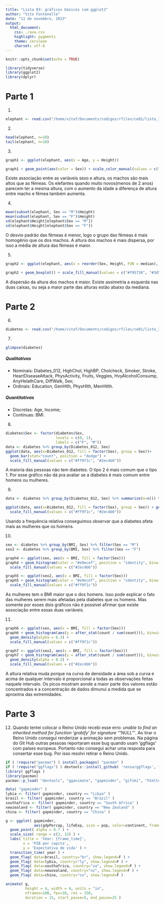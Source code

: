 ```yaml
---
title: "Lista 03: gráficos básicos com ggplot2"
author: "Vito Fontenelle"
date: "11 de novembro, 2023"
output:
  html_document:
    css: ./ava.css
    highlight: pygments
    theme: cerulean
    charset: utf-8
---
```


```r
knitr::opts_chunk$set(echo = TRUE)
```

```r
library(tidyverse)
library(ggplot2)
library(dplyr)
```
# Parte 1

1.

```r

elephant <- read.csv("/home/vitof/Documents/codigos/rfiles/ce01/lista_3/ElephantsMF.csv")

```

2.

```r
head(elephant, n=10)
tail(elephant, n=10)
```

3.

```r
graph1 <- ggplot(elephant, aes(x = Age, y = Height))

graph1 + geom_point(aes(color = Sex)) + scale_color_manual(values = c("F"="#db5461", "M"="#3d5467"))
```


Existe associação entre as variáveis sexo e altura, os machos são mais altos que as fêmeas. Os elefantes quando muito novos(menos de 2 anos) parecem ter a mesma altura, com o aumento da idade a diferença de altura entre macho e fêmea também aumenta.

4.

```r
mean(subset(elephant, Sex == "M")$Height)
mean(subset(elephant, Sex == "F")$Height)
sd(elephant$Height[elephant$Sex == "M"])
sd(elephant$Height[elephant$Sex == "F"])


```


O desvio padrão das fêmeas é menor, logo o grupo das fêmeas é mais homogênio que os dos machos. A altura dos machos é mais dispersa, por isso a média de altura das fêmeas é maior.

5.

```r
graph2 <- ggplot(elephant, aes(x = reorder(Sex, Height, FUN = median), y = Height, fill = Sex))#3d5a80

graph2 + geom_boxplot() + scale_fill_manual(values = c("#f95738", "#3d5a80"))
```


A dispersão da altura dos machos é maior. Existe assimetria a esquerda nas duas caixas, ou seja a maior parte das alturas estão abaixo da mediana.


# Parte 2

6.

```r
diabetes <- read.csv("/home/vitof/Documents/codigos/rfiles/ce01/lista_3/diabetes_012_health_indicators_BRFSS2015.csv")


```


7.
```r

glimpse(diabetes)

```

##### Qualitativas
* Nominais: Diabetes_012, HighChol, HighBP, Cholcheck, Smoker, Stroke, HeartDiseaseAttack, PhysActivity, Fruits, Veggies, HvyAlcoholConsump, AnyHelathCare, DiffWalk, Sex;
* Ordinais: Education, GenHtlh, PhysHlth, MenHtlth.

##### Quantitativas 
* Discretas: Age, Income;
* Contínuas: BMI.

8.

```r

diabetes$Sex <- factor(diabetes$Sex,
                       levels = c(0, 1),
                       labels = c("F", "M"))
data <- diabetes %>% group_by(Diabetes_012, Sex) 
ggplot(data, aes(x=Diabetes_012, fill = factor(Sex), group = Sex))+
  geom_bar(stat="count", position = "dodge") + 
  scale_fill_manual(values = c("#ff9f1c", "#2ec4b6"))
```

A maioria das pessoas não tem diabetes. O tipo 2 é mais comum que o tipo 1. Por esse gráfico não dá pra avaliar se a diabetes é mais comum entre homens ou mulheres.

9.

```r
data <- diabetes %>% group_by(Diabetes_012, Sex) %>% summarize(n=n()) %>% mutate(freq=n/sum(n)) 

ggplot(data, aes(x=Diabetes_012, fill = factor(Sex), group = Sex)) + geom_bar(aes(y=freq), stat="identity", position = "dodge") +
  scale_fill_manual(values = c("#ff9f1c", "#2ec4b6"))


```


Usando a frequência relativa conseguimos observar que a diabetes afeta mais as mulheres que os homens.

10.

```r
sex <- diabetes %>% group_by(BMI, Sex) %>% filter(Sex == "M")
sex2 <- diabetes %>% group_by(BMI, Sex) %>% filter(Sex == "F")

graph4 <- ggplot(sex, aes(x = BMI, fill = factor(Sex)))
graph4 + geom_histogram(color = "#e9ecef", position = "identity", binwidth = 1) +
  scale_fill_manual(values = c("#2ec4b6"))

```

```r

graph5 <- ggplot(sex2, aes(x = BMI, fill = factor(Sex)))
graph5 + geom_histogram(color = "#e9ecef", position = "identity", binwidth = 1) +
  scale_fill_manual(values = c("#ff9f1c"))
```


As mulheres tem o BMI maior que o dos homens. Isso pode explicar o fato das mulheres serem mais afetadas pela diabetes que os homens. Mas somente por esses dois gráficos não é possível afirmar que existe associação entre essas duas variáveis.

11.

```r

graph6 <- ggplot(sex, aes(x = BMI, fill = factor(Sex)))
graph6 + geom_histogram(aes(y = after_stat(count / sum(count))), binwidth = 1) +
  geom_density(alpha = 0.3) +
  scale_fill_manual(values = c("#ff9f1c"))

graph7 <- ggplot(sex2, aes(x = BMI, fill = factor(Sex)))
graph7 + geom_histogram(aes(y = after_stat(count / sum(count))), binwidth = 1) +
  geom_density(alpha = 0.3) +
  scale_fill_manual(values = c("#2ec4b6"))
```
A altura relativa muda porque na curva de densidade a área sob a curva e acima de qualquer intervalo é proporcional a todas as observações feitas naquele intervalo. Os picos mostram aonde a maior parte dos valores estão concentrados e a concentração de dados dimunui a medida que se aproxima das extremidades.

# Parte 3

12.
Quando tentei colocar o Reino Unido recebi esse erro: _unable to find an inherited method for function ‘grobify’ for signature ‘"NULL"’_. Ao tirar o Reino Unido consegui renderizar a animação sem problemas. Na página do Git Hub outras pessoas reportaram esse bug quando usam 'ggflags' com países europeus. Portanto não consegui achar uma resposta para consertar esse bug. Por isso resolvi retirar o Reino Unido.

```r
if ( !require("pacman") ) install.packages( "pacman" )
if ( !require("ggflags") ) devtools::install_github( 'rensa/ggflags', force = T)
library( ggflags )
library(pacman)
pacman::p_load( "devtools", "gganimate", "gapminder", "gifski", "htmltools" )

```


```r
data( "gapminder" )
lybia <- filter( gapminder, country == "Libya" )
brasil <- filter( gapminder, country == "Brazil" )
southafrica <- filter( gapminder, country == "South Africa" )
newzealand <- filter( gapminder, country == "New Zealand" )
china <- filter( gapminder, country == "China" )

g <- ggplot( gapminder, 
             aes(gdpPercap, lifeExp, size = pop, color=continent, frame = year)) +
  geom_point( alpha = 0.7 ) +
  scale_size( range = c(2, 12) ) +
  labs( title = 'Year: {frame_time}', 
        x = 'PIB per capita', 
        y = 'Expectativa de vida' ) +
  transition_time( year ) +
  geom_flag( data=brasil, country="br", show.legend=F ) +
  geom_flag( data=lybia, country="ly", show.legend=F ) +
  geom_flag( data=southafrica, country="za", show.legend=F ) +
  geom_flag( data=newzealand, country="nz", show.legend=F ) +
  geom_flag( data=china, country="cn", show.legend=F )

animate( g, 
         height = 4, width = 6, units = "in",
         nframes=100, fps=10, res = 150,
         duration = 15, start_pause=5, end_pause=25 )

```


